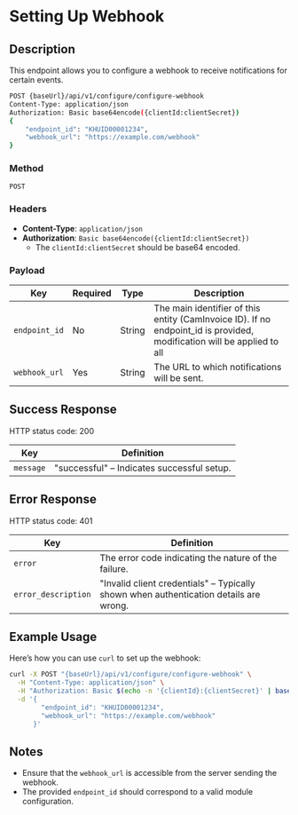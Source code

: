 
# Setting Up Webhook

## Description
This endpoint allows you to configure a webhook to receive notifications for certain events.

```bash
POST {baseUrl}/api/v1/configure/configure-webhook
Content-Type: application/json
Authorization: Basic base64encode({clientId:clientSecret})
{
    "endpoint_id": "KHUID00001234",
    "webhook_url": "https://example.com/webhook"
}
```

### Method 
`POST`

### Headers

- **Content-Type**: `application/json`
- **Authorization**: `Basic base64encode({clientId:clientSecret})`
  - The `clientId:clientSecret` should be base64 encoded.

### Payload

| Key          | Required | Type   | Description                                 |
|--------------|----------|--------|---------------------------------------------|
| `endpoint_id`     | No      | String | The main identifier of this entity (CamInvoice ID). If no endpoint_id is provided, modification will be applied to all  |
| `webhook_url`| Yes      | String | The URL to which notifications will be sent.|

## Success Response

HTTP status code: 200

| Key       | Definition                              |
|-----------|-----------------------------------------|
| `message` | "successful" – Indicates successful setup. |

## Error Response 

HTTP status code: 401

| Key               | Definition                                                                          |
|-------------------|-------------------------------------------------------------------------------------|
| `error`           | The error code indicating the nature of the failure.                                 |
| `error_description` | "Invalid client credentials" – Typically shown when authentication details are wrong.|

## Example Usage

Here’s how you can use `curl` to set up the webhook:

```bash
curl -X POST "{baseUrl}/api/v1/configure/configure-webhook" \
  -H "Content-Type: application/json" \
  -H "Authorization: Basic $(echo -n '{clientId}:{clientSecret}' | base64)" \
  -d '{
        "endpoint_id": "KHUID00001234",
        "webhook_url": "https://example.com/webhook"
      }'
```

## Notes
- Ensure that the `webhook_url` is accessible from the server sending the webhook.
- The provided `endpoint_id` should correspond to a valid module configuration.
